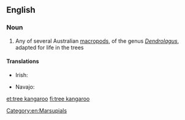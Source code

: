 ==English==
{{wikipedia}}
===Noun===
{{en-noun|head=[[tree]] [[kangaroo]]}}

# Any of several Australian [[macropod]]s, of the genus ''[[Dendrolagus]]'', adapted for life in the trees

====Translations====
{{trans-top}}
* Irish: {{t|ga|cangarú crainn|m}}
{{trans-mid}}
* Navajo: {{t|nv|tsinlátah nahatʼeʼiitsoh}}
{{trans-bottom}}

[[Category:en:Marsupials]]

[[et:tree kangaroo]]
[[fi:tree kangaroo]]